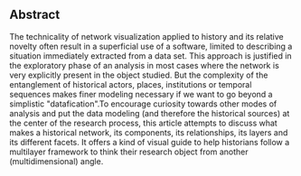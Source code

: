 ## Abstract

The technicality of network visualization applied to history and its relative novelty often result in a superficial use of a software, limited to describing a situation immediately extracted from a data set. This approach is justified in the exploratory phase of an analysis in most cases where the network is very explicitly present in the object studied. But the complexity of the entanglement of historical actors, places, institutions or temporal sequences makes finer modeling necessary if we want to go beyond a simplistic "datafication".To encourage curiosity towards other modes of analysis and put the data modeling (and therefore the historical sources) at the center of the research process, this article attempts to discuss what makes a historical network, its components, its relationships, its layers and its different facets. It offers a kind of visual guide to help historians follow a multilayer framework to think their research object from another (multidimensional) angle.
